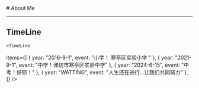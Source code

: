 
<BaseLayout title="About">
  <BaseCard title="About">
# About Me

---


## TimeLine

    <TimeLine

items={[
{ year: "2016-9-1", event: "小学！ 寒亭区实验小学  " },
{ year: "2021-9-1", event: "中学！潍坊市寒亭区实验中学" },
{ year: "2024-6-15", event: "中考！好耶！" },
{ year: "WATTING", event: "人生还在进行…让我们共同努力" },
]}
/>

  </BaseCard>
</BaseLayout>
